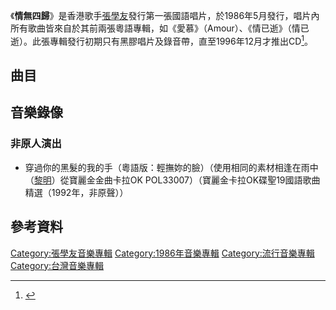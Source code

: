{{Infobox album
| name       = 情無四歸
| type       = [[專輯|專輯]]
| artist     = [[張學友|張學友]]
| cover      = Jacky-without love in anywhere.jpg
<!-- 未知參數 | background = orange -->
| released   = 1986年5月9日
| recorded   = 1986年
| genre      = [[華語流行音樂|華語流行音樂]]
| length     = 
| label      = [[寶麗金_(臺灣)|寶麗金]]
| producer   = [[歐丁玉|歐丁玉]]、[[李壽全|李壽全]]
| reviews    = 
| prev_title = [[遙遠的她AMOUR|遙遠的她AMOUR]]
| prev_year  = 1986 <!-- 1月5日 -->
| next_title = [[相愛_(專輯)|相愛]]
| next_year  = 1986 <!-- 10月23日 -->
}}
《'''情無四歸'''》是香港歌手[[張學友|張學友]]發行第一張國語唱片，於1986年5月發行，唱片內所有歌曲皆來自於其前兩張粵語專輯，如《愛慕》（Amour）、《情已逝》（情已逝）。此張專輯發行初期只有黑膠唱片及錄音帶，直至1996年12月才推出CD<ref>{{Cite web |url=http://tw.page.bid.yahoo.com/tw/auction/f15570035;_ylt=AnPyemqrlVXQYkDWuA.o.1qpFLJ8?actsrch=srp3 |title=張學友.關淑怡 cd=在我心深處.難得有情人 宣傳單曲(1996年發行) Yahoo奇摩拍賣 |access-date=2013-08-05 |archive-url=https://web.archive.org/web/20200316031239/https://tw.bid.yahoo.com/item/f15570035 |archive-date=2020-03-16 |dead-url=yes }}</ref>。

==曲目==
{{Tracklist
| collapsed = 
| headline = 
| font_size = 
| total_length = 

| all_writing = 
| all_music = 
| all_lyrics = 
| all_arranger = 
| all_producer = 歐丁玉
| all_except = 

| title1 = 愛慕
| note1 = 
| longnote1 = 改編自西班牙歌手[[卡米洛·塞斯托|卡米洛·塞斯托]]的《Amor no me Ignores》<br>粵語版為《Amour》<br>電影《[[痴心的我_(電影)|我已成年]]》主題曲
| music1 = Camilo Sesto
| lyrics1 = [[呂承明|呂承明]]
| arranger1 = [[盧東尼|盧東尼]]
| producer1 = 
| extra1 = 
| length1 = 

| title2 = [[月半彎|月半彎]]
| note2 = 國語
| longnote2 = 改編自日本歌手[[安全地帶|安全地帶]]的《夢のつづき》<br>粵語版為《月半彎》<br>電影《我已成年》插曲
| music2 = [[玉置浩二|玉置浩二]]
| lyrics2 = [[慎芝|慎芝]]
| arranger2 = [[杜自持|杜自持]]
| producer2 = 
| extra2 = 
| length2 = 

| title3 = 妳來我往
| note3 = 
| longnote3 = 改編自德國歌手{{link-en|Nino De Angelo|Nino De Angelo}}的《Gar Nicht Mehr》<br>粵語版為《單車少女》
| music3 = Elmar Kast<br>H.-J.Horn-Bernges
| lyrics3 = [[孫儀|孫儀]]
| arranger3 = 杜自持
| producer3 = 
| extra3 = 
| length3 = 

| title4 = [[遙遠的她|遙遠的她]]
| note4 = 國語
| longnote4 = 改編自日本歌手[[谷村新司|谷村新司]]的《浪漫鉄道－蹉跌篇》<br>粵語版為《遙遠的她》
| music4 = 谷村新司
| lyrics4 = 呂承明
| arranger4 = [[盧東尼|Antonio Arevalo Jr.]]
| producer4 = 
| extra4 = 
| length4 = 

| title5 = 征途
| note5 = 國語
| longnote5 = 粵語版為《征途》<br>電影《我已成年》、《[[霹靂大喇叭|霹靂大喇叭]]》插曲
| music5 = 盧東尼
| lyrics5 = 孫儀
| arranger5 = 盧東尼
| producer5 = 
| extra5 = 
| length5 = 

| title6 = [[情已逝|情已逝]]
| note6 = 國語
| longnote6 = 改編自日本歌手來生孝夫的《Goodbye Day》<br>粵語版為《情已逝》
| music6 = {{link-ja|來生孝夫|来生たかお}}
| lyrics6 = 慎芝
| arranger6 = 盧東尼
| producer6 = 
| extra6 = 
| length6 = 

| title7 = 穿過你的黑髮的我的手
| note7 = 
| longnote7 = 原唱為[[羅大佑|羅大佑]]<br>粵語版為《輕撫妳的臉》
| music7 = 羅大佑
| lyrics7 = 羅大佑
| arranger7 = 盧東尼
| producer7 = 
| extra7 = 
| length7 = 

| title8 = 永遠的笑靨
| note8 = 
| longnote8 = 改編自匈牙利組合{{link-en|Neoton Familia|Neoton Familia}}的《Smile Again》<br>粵語版為《Smile Again 瑪利亞》<br>和音部份由[[陳慧嫻|陳慧嫻]]主唱
| music8 = Keith Brown
| lyrics8 = 呂承明
| arranger8 = 盧東尼
| producer8 = 
| extra8 = 
| length8 = 

| title9 = 自己的路
| note9 = 
| longnote9 = 粵語版為《恕難從命》<br>電影《[[大喇叭|大喇叭]]》主題曲
| music9 = [[蔡國權|蔡國權]]
| lyrics9 = 孫儀
| arranger9 = 盧東尼
| producer9 = 
| extra9 = 
| length9 = 

| title10 = 每次都想呼喊你的名字
| note10 = 
| longnote10 = 原唱為[[李恕權|李恕權]]<br>粵語版為《絲絲記憶》<br>電影《[[錯點鴛鴦_(電影)|錯點鴛鴦]]》主題曲
| music10 = [[姚凱祿|姚凱祿]]
| lyrics10 = 姚凱祿
| arranger10 = 盧東尼
| producer10 = 
| extra10 = 
| length10 = 
}}

==音樂錄像==
===非原人演出===
*穿過你的黑髮的我的手（粵語版：輕撫妳的臉）（使用相同的素材相逢在雨中（[[黎明|黎明]]）從寶麗金金曲卡拉OK POL33007）（寶麗金卡拉OK碟聖19國語歌曲精選（1992年，非原聲））

== 參考資料 ==
{{reflist}}

{{張學友}}

[[Category:張學友音樂專輯|Category:張學友音樂專輯]]
[[Category:1986年音樂專輯|Category:1986年音樂專輯]]
[[Category:流行音樂專輯|Category:流行音樂專輯]]
[[Category:台灣音樂專輯|Category:台灣音樂專輯]]